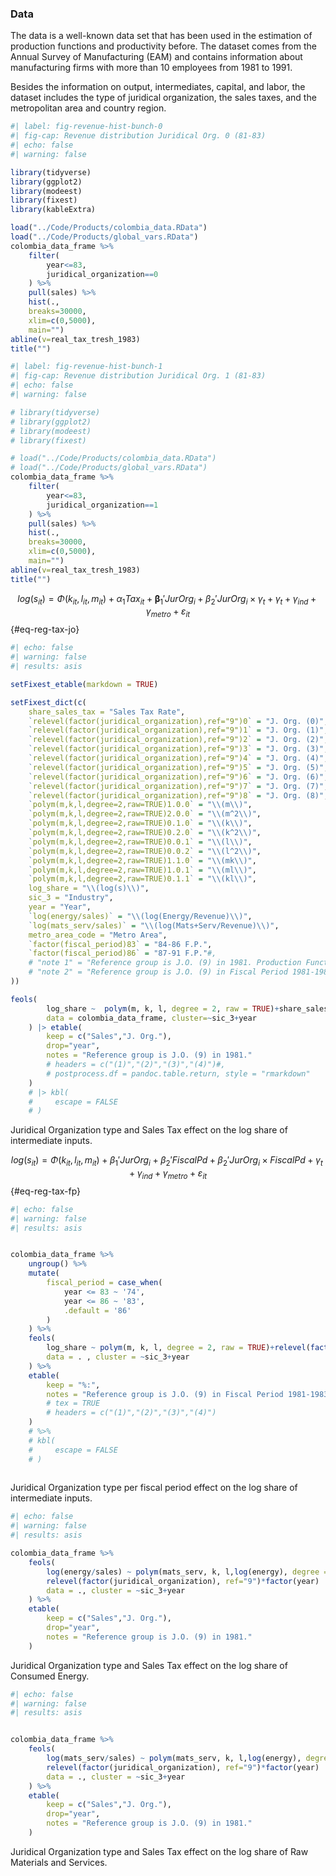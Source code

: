 ### Data

The data is a well-known data set that has been used in the estimation of production functions and productivity before. The dataset comes from the Annual Survey of Manufacturing (EAM) and contains information about manufacturing firms with more than 10 employees from 1981 to 1991.

Besides the information on output, intermediates, capital, and labor, the dataset includes the type of juridical organization, the sales taxes, and the metropolitan area and country region.

```r
#| label: fig-revenue-hist-bunch-0
#| fig-cap: Revenue distribution Juridical Org. 0 (81-83)
#| echo: false
#| warning: false

library(tidyverse)
library(ggplot2)
library(modeest)
library(fixest)
library(kableExtra)

load("../Code/Products/colombia_data.RData")
load("../Code/Products/global_vars.RData")
colombia_data_frame %>%
    filter(
        year<=83,
        juridical_organization==0
    ) %>%
    pull(sales) %>%
    hist(., 
    breaks=30000,
    xlim=c(0,5000),
    main="")
abline(v=real_tax_tresh_1983)
title("")

```

```r
#| label: fig-revenue-hist-bunch-1
#| fig-cap: Revenue distribution Juridical Org. 1 (81-83)
#| echo: false
#| warning: false

# library(tidyverse)
# library(ggplot2)
# library(modeest)
# library(fixest)

# load("../Code/Products/colombia_data.RData")
# load("../Code/Products/global_vars.RData")
colombia_data_frame %>%
    filter(
        year<=83,
        juridical_organization==1
    ) %>%
    pull(sales) %>%
    hist(., 
    breaks=30000,
    xlim=c(0,5000),
    main="")
abline(v=real_tax_tresh_1983)
title("")

```

$$
log(s_{it})= \Phi(k_{it},l_{it},m_{it})+ \alpha_1Tax_{it}+\mathbf{\beta}_1'JurOrg_i + \beta_2'JurOrg_i\times\gamma_t+ \gamma_t + \gamma_{ind} +\gamma_{metro} + \varepsilon_{it}
$$ {#eq-reg-tax-jo}


::: {#tbl-reg-jo-tax}
```r
#| echo: false
#| warning: false
#| results: asis

setFixest_etable(markdown = TRUE)

setFixest_dict(c(
    share_sales_tax = "Sales Tax Rate",
    `relevel(factor(juridical_organization),ref="9")0` = "J. Org. (0)",
    `relevel(factor(juridical_organization),ref="9")1` = "J. Org. (1)",
    `relevel(factor(juridical_organization),ref="9")2` = "J. Org. (2)",
    `relevel(factor(juridical_organization),ref="9")3` = "J. Org. (3)",
    `relevel(factor(juridical_organization),ref="9")4` = "J. Org. (4)",
    `relevel(factor(juridical_organization),ref="9")5` = "J. Org. (5)",
    `relevel(factor(juridical_organization),ref="9")6` = "J. Org. (6)",
    `relevel(factor(juridical_organization),ref="9")7` = "J. Org. (7)",
    `relevel(factor(juridical_organization),ref="9")8` = "J. Org. (8)",
    `polym(m,k,l,degree=2,raw=TRUE)1.0.0` = "\\(m\\)",
    `polym(m,k,l,degree=2,raw=TRUE)2.0.0` = "\\(m^2\\)",
    `polym(m,k,l,degree=2,raw=TRUE)0.1.0` = "\\(k\\)",
    `polym(m,k,l,degree=2,raw=TRUE)0.2.0` = "\\(k^2\\)",
    `polym(m,k,l,degree=2,raw=TRUE)0.0.1` = "\\(l\\)",
    `polym(m,k,l,degree=2,raw=TRUE)0.0.2` = "\\(l^2\\)",
    `polym(m,k,l,degree=2,raw=TRUE)1.1.0` = "\\(mk\\)",
    `polym(m,k,l,degree=2,raw=TRUE)1.0.1` = "\\(ml\\)",
    `polym(m,k,l,degree=2,raw=TRUE)0.1.1` = "\\(kl\\)",
    log_share = "\\(log(s)\\)",
    sic_3 = "Industry",
    year = "Year",
    `log(energy/sales)` = "\\(log(Energy/Revenue)\\)",
    `log(mats_serv/sales)` = "\\(log(Mats+Serv/Revenue)\\)",
    metro_area_code = "Metro Area",
    `factor(fiscal_period)83` = "84-86 F.P.",
    `factor(fiscal_period)86` = "87-91 F.P."#,
    # "note 1" = "Reference group is J.O. (9) in 1981. Production Function Polynomial and interactions not displayed.",
    # "note 2" = "Reference group is J.O. (9) in Fiscal Period 1981-1983. Only interactions displayed."
))

feols(
        log_share ~  polym(m, k, l, degree = 2, raw = TRUE)+share_sales_tax+relevel(factor(juridical_organization),ref="9")*factor(year)|csw0(sic_3,metro_area_code),
        data = colombia_data_frame, cluster=~sic_3+year
    ) |> etable(
        keep = c("Sales","J. Org."),
        drop="year",
        notes = "Reference group is J.O. (9) in 1981."
        # headers = c("(1)","(2)","(3)","(4)")#,
        # postprocess.df = pandoc.table.return, style = "rmarkdown"
    ) 
    # |> kbl(
    #     escape = FALSE
    # )

```

Juridical Organization type and Sales Tax effect on the log share of intermediate inputs.
:::

$$
log(s_{it})= \Phi(k_{it},l_{it},m_{it})+ \beta_1'JurOrg_i + \beta_2'FiscalPd+\beta_2'JurOrg_i\times FiscalPd + \gamma_t + \gamma_{ind} +\gamma_{metro} + \varepsilon_{it}
$$ {#eq-reg-tax-fp}

::: {#tbl-reg-fiscal-p}
```r
#| echo: false
#| warning: false
#| results: asis


colombia_data_frame %>%
    ungroup() %>%
    mutate(
        fiscal_period = case_when(
            year <= 83 ~ '74',
            year <= 86 ~ '83',
            .default = '86'
        )
    ) %>%
    feols(
        log_share ~ polym(m, k, l, degree = 2, raw = TRUE)+relevel(factor(juridical_organization), ref="9")*factor(fiscal_period)| csw0(sic_3,metro_area_code,year),#factor(sic_3)+factor(metro_area_code)+factor(year),
        data = . , cluster = ~sic_3+year
    ) %>%
    etable(
        keep = "%:",
        notes = "Reference group is J.O. (9) in Fiscal Period 1981-1983."
        # tex = TRUE
        # headers = c("(1)","(2)","(3)","(4)")
    ) 
    # %>%
    # kbl(
    #     escape = FALSE
    # )
    


```

Juridical Organization type per fiscal period effect on the log share of intermediate inputs.
:::

::: {#tbl-reg-energy}
```r
#| echo: false
#| warning: false
#| results: asis

colombia_data_frame %>%
    feols(
        log(energy/sales) ~ polym(mats_serv, k, l,log(energy), degree = 2, raw = TRUE)+share_sales_tax+
        relevel(factor(juridical_organization), ref="9")*factor(year) | csw0(sic_3,metro_area_code),
        data = ., cluster = ~sic_3+year
    ) %>%
    etable(
        keep = c("Sales","J. Org."),
        drop="year",
        notes = "Reference group is J.O. (9) in 1981."
    )


```
Juridical Organization type and Sales Tax effect on the log share of Consumed Energy.
:::

::: {#tbl-reg-mats}
```r
#| echo: false
#| warning: false
#| results: asis


colombia_data_frame %>%
    feols(
        log(mats_serv/sales) ~ polym(mats_serv, k, l,log(energy), degree = 2, raw = TRUE)+share_sales_tax+
        relevel(factor(juridical_organization), ref="9")*factor(year) | csw0(sic_3,metro_area_code),
        data = ., cluster = ~sic_3+year
    ) %>%
    etable(
        keep = c("Sales","J. Org."),
        drop="year",
        notes = "Reference group is J.O. (9) in 1981."
    )

```

Juridical Organization type and Sales Tax effect on the log share of Raw Materials and Services.
:::